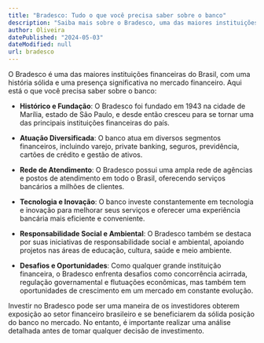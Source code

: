 ```yaml
---
title: "Bradesco: Tudo o que você precisa saber sobre o banco"
description: "Saiba mais sobre o Bradesco, uma das maiores instituições financeiras do Brasil."
author: Oliveira
datePublished: "2024-05-03"
dateModified: null
url: bradesco
---
```


O Bradesco é uma das maiores instituições financeiras do Brasil, com uma história sólida e uma presença significativa no mercado financeiro. Aqui está o que você precisa saber sobre o banco:

- **Histórico e Fundação**: O Bradesco foi fundado em 1943 na cidade de Marília, estado de São Paulo, e desde então cresceu para se tornar uma das principais instituições financeiras do país.

- **Atuação Diversificada**: O banco atua em diversos segmentos financeiros, incluindo varejo, private banking, seguros, previdência, cartões de crédito e gestão de ativos.

- **Rede de Atendimento**: O Bradesco possui uma ampla rede de agências e postos de atendimento em todo o Brasil, oferecendo serviços bancários a milhões de clientes.

- **Tecnologia e Inovação**: O banco investe constantemente em tecnologia e inovação para melhorar seus serviços e oferecer uma experiência bancária mais eficiente e conveniente.

- **Responsabilidade Social e Ambiental**: O Bradesco também se destaca por suas iniciativas de responsabilidade social e ambiental, apoiando projetos nas áreas de educação, cultura, saúde e meio ambiente.

- **Desafios e Oportunidades**: Como qualquer grande instituição financeira, o Bradesco enfrenta desafios como concorrência acirrada, regulação governamental e flutuações econômicas, mas também tem oportunidades de crescimento em um mercado em constante evolução.

Investir no Bradesco pode ser uma maneira de os investidores obterem exposição ao setor financeiro brasileiro e se beneficiarem da sólida posição do banco no mercado. No entanto, é importante realizar uma análise detalhada antes de tomar qualquer decisão de investimento.
